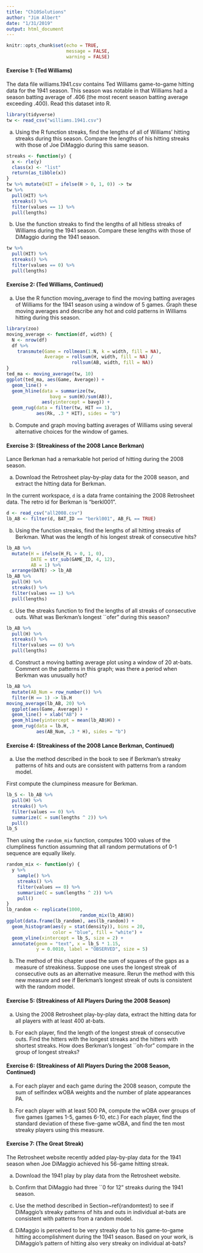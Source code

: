 ```yaml
---
title: "Ch10Solutions"
author: "Jim Albert"
date: "1/31/2019"
output: html_document
---
```


```r
knitr::opts_chunk$set(echo = TRUE,
                      message = FALSE,
                      warning = FALSE)
```

#### Exercise 1: (Ted Williams) 

The data file williams.1941.csv contains Ted Williams  game-to-game hitting data for the 1941 season.  This season was notable in that Williams had a season batting average of .406 (the most recent season batting average exceeding .400).  Read this dataset into R.

```r
library(tidyverse)
tw <- read_csv("williams.1941.csv")
```

(a)  Using the R function streaks, find the lengths of all of Williams' hitting streaks during this season.  Compare the lengths of his hitting streaks with those of Joe DiMaggio during this same season.

```r
streaks <- function(y) {
  x <- rle(y)
  class(x) <- "list"
  return(as_tibble(x))
}
tw %>% mutate(HIT = ifelse(H > 0, 1, 0)) -> tw
tw %>% 
  pull(HIT) %>% 
  streaks() %>%
  filter(values == 1) %>%
  pull(lengths)
```


(b) Use the function streaks to find the lengths of all hitless streaks of Williams during the 1941 season.  Compare these lengths with those of DiMaggio during the 1941 season.

```r
tw %>% 
  pull(HIT) %>% 
  streaks() %>%
  filter(values == 0) %>%
  pull(lengths)
```

#### Exercise 2: (Ted Williams, Continued)

(a) Use the R function moving_average to find the moving batting averages of Williams for the 1941 season using a window of 5 games.  Graph these moving averages and describe any hot and cold patterns in Williams hitting during this season.

```r
library(zoo)
moving_average <- function(df, width) {
  N <- nrow(df)
  df %>%
    transmute(Game = rollmean(1:N, k = width, fill = NA),
              Average = rollsum(H, width, fill = NA) /
                        rollsum(AB, width, fill = NA))
}
ted_ma <- moving_average(tw, 10)
ggplot(ted_ma, aes(Game, Average)) +
  geom_line() +
  geom_hline(data = summarize(tw, 
                bavg = sum(H)/sum(AB)), 
             aes(yintercept = bavg)) +
  geom_rug(data = filter(tw, HIT == 1),
           aes(Rk, .3 * HIT), sides = "b")
```

(b) Compute and graph moving batting averages of Williams using several alternative choices for the window of games.

#### Exercise 3: (Streakiness of the 2008 Lance Berkman)

Lance Berkman had a remarkable hot period of  hitting during the 2008 season.

(a) Download the Retrosheet play-by-play data for the 2008 season, and extract the hitting data for Berkman.

In the current workspace, ```d``` is a data frame containing the 2008 Retrosheet data.  The retro id for Berkman is "berkl001".

```r
d <- read_csv("all2008.csv")
lb_AB <- filter(d, BAT_ID == "berkl001", AB_FL == TRUE)
```


(b) Using the function streaks, find the lengths of all hitting streaks of Berkman.  What was the length of his longest streak of consecutive hits?

```r
lb_AB %>% 
  mutate(H = ifelse(H_FL > 0, 1, 0),
         DATE = str_sub(GAME_ID, 4, 12),
         AB = 1) %>% 
  arrange(DATE) -> lb_AB
lb_AB %>% 
  pull(H) %>% 
  streaks() %>%
  filter(values == 1) %>%
  pull(lengths)
```


(c) Use the streaks function to find the lengths of all streaks of consecutive outs.  What was Berkman's longest ``ofer" during this season?

```r
lb_AB %>% 
  pull(H) %>% 
  streaks() %>%
  filter(values == 0) %>%
  pull(lengths)
```

(d) Construct a moving batting average plot using a window of 20 at-bats.  Comment on the patterns in this graph; was there a period when Berkman was unusually hot?

```r
lb_AB %>% 
  mutate(AB_Num = row_number()) %>% 
  filter(H == 1) -> lb.H
moving_average(lb_AB, 20) %>% 
  ggplot(aes(Game, Average)) +
  geom_line() + xlab("AB") +
  geom_hline(yintercept = mean(lb_AB$H)) +
  geom_rug(data = lb.H,
           aes(AB_Num, .3 * H), sides = "b")
```


#### Exercise 4: (Streakiness of the 2008 Lance Berkman, Continued)

(a) Use the method described in the book to see if Berkman's streaky patterns of hits and outs are consistent with patterns from a random model.

First compute the clumpiness measure for Berkman.
```r
lb_S <- lb_AB %>% 
  pull(H) %>%
  streaks() %>% 
  filter(values == 0) %>% 
  summarize(C = sum(lengths ^ 2)) %>% 
  pull()
lb_S
```

Then using the ```random_mix``` function, computes 1000 values of the clumpliness function assumning that all random permutations of 0-1 sequence are equally likely.

```r
random_mix <- function(y) {
  y %>% 
    sample() %>% 
    streaks() %>% 
    filter(values == 0) %>% 
    summarize(C = sum(lengths ^ 2)) %>% 
    pull()
}
lb_random <- replicate(1000, 
                           random_mix(lb_AB$H))
ggplot(data.frame(lb_random), aes(lb_random)) +
  geom_histogram(aes(y = stat(density)), bins = 20, 
                 color = "blue", fill = "white") +
  geom_vline(xintercept = lb_S, size = 2) +
  annotate(geom = "text", x = lb_S * 1.15,
           y = 0.0010, label = "OBSERVED", size = 5) 
```


(b) The method of this chapter used the sum of squares of the gaps as a measure of streakiness.  Suppose one uses the longest streak of consecutive outs as an alternative measure.  Rerun the method with this new measure and see if Berkman's longest streak of outs is consistent with the random model.

#### Exercise 5: (Streakiness of All Players During the 2008 Season)

(a) Using the 2008 Retrosheet play-by-play data, extract the hitting data for all players with at least 400 at-bats.

(b) For each player, find the length of the longest streak of consecutive outs.   Find the hitters with the longest streaks and the hitters with shortest streaks.  How does Berkman's longest ``oh-for" compare in the group of longest streaks? 

#### Exercise 6: (Streakiness of All Players During the 2008 Season, Continued)

(a) For each player and each game during the 2008 season, compute the sum of selfindex wOBA weights and the number of plate appearances PA.

(b) For each player with at least 500 PA, compute the wOBA over groups of five games (games 1-5, games 6-10, etc.)  For each player, find the standard deviation of these five-game wOBA, and find the ten most streaky players using this measure.

#### Exercise 7: (The Great Streak)

The Retrosheet website recently added play-by-play data for the 1941 season when Joe DiMaggio achieved his
56-game hitting streak.

(a) Download the 1941 play by play data from the Retrosheet website.

(b) Confirm that DiMaggio had three ``0 for 12" streaks during the 1941 season.

(c) Use the method described in Section~ref{randomtest} to see if DiMaggio's streaky patterns of hits and outs in individual at-bats are consistent with patterns from a random model.

(d) DiMaggio is perceived to be very streaky due to his game-to-game hitting accomplishment during the 1941 season.  Based on your work, is DiMaggio's pattern of hitting also very streaky on individual at-bats?
